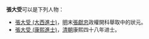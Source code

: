 '''張大受'''可以是下列人物：

* [[張大受_(大西進士)|張大受 (大西進士)]]，[[明|明]]末[[張獻忠|張獻忠]]政權開科舉取中的狀元。
* [[張大受_(康熙進士)|張大受 (康熙進士)]]，[[清朝|清朝]]康熙四十八年进士。


{{disambig|Cat=三字張姓人名消歧義}}